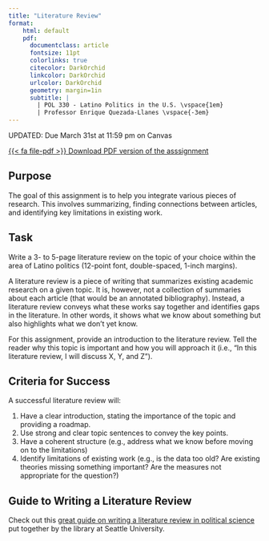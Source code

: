 ```yaml
---
title: "Literature Review"
format:
    html: default
    pdf: 
      documentclass: article
      fontsize: 11pt
      colorlinks: true
      citecolor: DarkOrchid
      linkcolor: DarkOrchid
      urlcolor: DarkOrchid
      geometry: margin=1in
      subtitle: | 
        | POL 330 - Latino Politics in the U.S. \vspace{1em}
        | Professor Enrique Quezada-Llanes \vspace{-3em}
---
```


:::{.callout-important}
UPDATED: Due March 31st at 11:59 pm on Canvas
:::

::: {.content-visible when-format="html"}
[<span class="btn btn-danger">{{< fa file-pdf >}} Download PDF version of the asssignment</span></p>](literature-review.pdf)
:::

## Purpose

The goal of this assignment is to help you integrate various pieces of research. This involves summarizing, finding connections between articles, and identifying key limitations in existing work.


## Task

Write a 3- to 5-page literature review on the topic of your choice within the area of Latino politics (12-point font, double-spaced, 1-inch margins).

A literature review is a piece of writing that summarizes existing academic research on a given topic. It is, however, not a collection of summaries about each article (that would be an annotated bibliography). Instead, a literature review conveys what these works say together and identifies gaps in the literature. In other words, it shows what we know about something but also highlights what we don't yet know.

For this assignment, provide an introduction to the literature review. Tell the reader why this topic is important and how you will approach it (i.e., "In this literature review, I will discuss X, Y, and Z").


## Criteria for Success

A successful literature review will:

1. Have a clear introduction, stating the importance of the topic and providing a roadmap.
2. Use strong and clear topic sentences to convey the key points.
3. Have a coherent structure (e.g., address what we know before moving on to the limitations)
4. Identify limitations of existing work (e.g., is the data too old? Are existing theories missing something important? Are the measures not appropriate for the question?)


## Guide to Writing a Literature Review

Check out this [great guide on writing a literature review in political science](https://libguides.seattleu.edu/c.php?g=705070&p=5006769) put together by the library at Seattle University.



